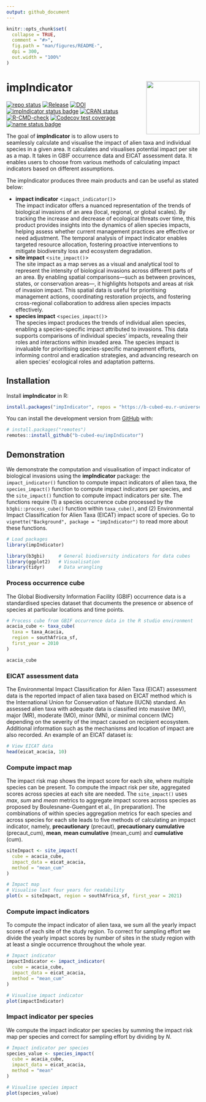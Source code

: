 ```yaml
---
output: github_document
---
```


<!-- README.md is generated from README.Rmd. Please edit that file -->

```r
knitr::opts_chunk$set(
  collapse = TRUE,
  comment = "#>",
  fig.path = "man/figures/README-",
  dpi = 300,
  out.width = "100%"
)
```

# impIndicator <img src="man/figures/logo.png" align="right" height="139" alt="" />

<!-- badges: start -->

[![repo status](https://www.repostatus.org/badges/latest/wip.svg)](https://www.repostatus.org/#wip)
[![Release](https://img.shields.io/github/release/b-cubed-eu/impIndicator.svg)](https://github.com/b-cubed-eu/impIndicator/releases)
[![DOI](https://zenodo.org/badge/DOI/10.5281/zenodo.15052675.svg)](https://doi.org/10.5281/zenodo.15052675)
[![impIndicator status badge](https://b-cubed-eu.r-universe.dev/impIndicator/badges/version)](https://b-cubed-eu.r-universe.dev/impIndicator)
[![CRAN status](https://www.r-pkg.org/badges/version/impIndicator)](https://CRAN.R-project.org/package=impIndicator)
[![R-CMD-check](https://github.com/b-cubed-eu/impIndicator/actions/workflows/R-CMD-check.yaml/badge.svg)](https://github.com/b-cubed-eu/impIndicator/actions/workflows/R-CMD-check.yaml)
[![Codecov test coverage](https://codecov.io/gh/b-cubed-eu/impIndicator/graph/badge.svg)](https://app.codecov.io/gh/b-cubed-eu/impIndicator)
[![name status badge](https://b-cubed-eu.r-universe.dev/badges/:name?color=6CDDB4)](https://b-cubed-eu.r-universe.dev/)

<!-- badges: end -->

The goal of **impIndicator** is to allow users to seamlessly calculate and visualise the impact of alien taxa and individual species in a given area. It calculates and visualises potential impact per site as a map. It takes in GBIF occurrence data and EICAT assessment data. It enables users to choose from various methods 
of calculating impact indicators based on different assumptions.\

The impIndicator produces three main products and can be useful as stated below:\

- **impact indicator** <`impact_indicator()`>\
The impact indicator offers a nuanced representation of the trends of biological invasions of an area (local, regional, or global scales). By tracking the increase and decrease of ecological threats over time, this product provides insights into the dynamics of alien species impacts, helping assess whether current management practices are effective or need adjustment. The temporal analysis of impact indicator enables targeted resource allocation, fostering proactive interventions to mitigate biodiversity loss and ecosystem degradation.\
- **site impact** <`site_impact()`>\
The site impact as a map serves as a visual and analytical tool to represent the intensity of biological invasions across different parts of an area. By enabling spatial comparisons—such as between provinces, states, or conservation areas—, it highlights hotspots and areas at risk of invasion impact. This spatial data is useful for prioritising management actions, coordinating restoration projects, and fostering cross-regional collaboration to address alien species impacts effectively.\
- **species impact** <`species_impact()`>\
The species impact produces the trends of individual alien species, enabling a species-specific impact attributed to invasions. This data supports comparisons of individual species’ impacts, revealing their roles and interactions within invaded area. The species impact is invaluable for prioritising species-specific management efforts, informing control and eradication strategies, and advancing research on alien species' ecological roles and adaptation patterns.

## Installation

Install **impIndicator** in R:

```r
install.packages("impIndicator", repos = "https://b-cubed-eu.r-universe.dev")
```

You can install the development version from [GitHub](https://github.com/) with:

``` r
# install.packages("remotes")
remotes::install_github("b-cubed-eu/impIndicator")
```

## Demonstration

We demonstrate the computation and visualisation of impact indicator of biological invasions using the **impIndicator** package: the `impact_indicator()` function to compute impact indicators of alien taxa, the `species_impact()` function to compute impact indicators per species, and the `site_impact()` function to compute impact indicators per site. The functions require (1) a species occurrence cube processed by the `b3gbi::process_cube()` function within `taxa_cube()`, and (2) Environmental Impact Classification for Alien Taxa (EICAT) impact score of species. Go to `vignette("Background", package = "impIndicator")` to read more about these functions.

```r
# Load packages
library(impIndicator)

library(b3gbi)     # General biodiversity indicators for data cubes
library(ggplot2)   # Visualisation
library(tidyr)     # Data wrangling
```

### Process occurrence cube

The Global Biodiversity Information Facility (GBIF) occurrence data is a standardised species dataset that documents the presence or absence of species at particular locations and time points.

```r
# Process cube from GBIF occurrence data in the R studio environment
acacia_cube <- taxa_cube(
  taxa = taxa_Acacia,
  region = southAfrica_sf,
  first_year = 2010
)

acacia_cube
```

### EICAT assessment data

The Environmental Impact Classification for Alien Taxa (EICAT) assessment data is the reported impact of alien taxa based on EICAT method which is the International Union for Conservation of Nature (IUCN) standard. An assessed alien taxa with adequate data is classified into massive (MV), major (MR), moderate (MO), minor (MN), or minimal concern (MC) depending on the severity of the impact caused on recipient ecosystem. Additional information such as the mechanisms and location of impact are also recorded. 
An example of an EICAT dataset is:

```r
# View EICAT data
head(eicat_acacia, 10)
```

### Compute impact map

The impact risk map shows the impact score for each site, where multiple species can be present. To compute the impact risk per site, aggregated scores across species at each site are needed. The `site_impact()` uses *max*, *sum* and *mean* metrics to aggregate impact scores across species as proposed by Boulesnane-Guengant et al., (in preparation). The combinations of within species aggregation metrics for each species and across species for each site leads to five methods of calculating an impact indicator, namely, **precautionary** (precaut), 
**precautionary cumulative** (precaut_cum), **mean**, **mean cumulative** (mean_cum) and **cumulative** (cum).\

```r
siteImpact <- site_impact(
  cube = acacia_cube,
  impact_data = eicat_acacia,
  method = "mean_cum"
)

# Impact map
# Visualise last four years for readability
plot(x = siteImpact, region = southAfrica_sf, first_year = 2021)
```

### Compute impact indicators

To compute the impact indicator of alien taxa, we sum all the yearly impact scores of each site of the study region. To correct for sampling effort we divide the yearly impact scores by number of sites in the study region with at least a single occurrence throughout the whole year.

```r
# Impact indicator
impactIndicator <- impact_indicator(
  cube = acacia_cube,
  impact_data = eicat_acacia,
  method = "mean_cum"
)

# Visualise impact indicator
plot(impactIndicator)
```

### Impact indicator per species

We compute the impact indicator per species by summing the impact risk map per species and correct for sampling effort by dividing by $N$.

```r
# Impact indicator per species
species_value <- species_impact(
  cube = acacia_cube,
  impact_data = eicat_acacia,
  method = "mean"
)

# Visualise species impact
plot(species_value)
```
